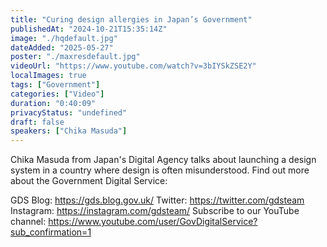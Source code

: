 ```yaml
---
title: "Curing design allergies in Japan’s Government"
publishedAt: "2024-10-21T15:35:14Z"
image: "./hqdefault.jpg"
dateAdded: "2025-05-27"
poster: "./maxresdefault.jpg"
videoUrl: "https://www.youtube.com/watch?v=3bIYSkZSE2Y"
localImages: true
tags: ["Government"]
categories: ["Video"]
duration: "0:40:09"
privacyStatus: "undefined"
draft: false
speakers: ["Chika Masuda"]
---
```

Chika Masuda from Japan's Digital Agency talks about launching a design system in a country where design is often misunderstood.
Find out more about the Government Digital Service:

GDS Blog: https://gds.blog.gov.uk/
Twitter: https://twitter.com/gdsteam 
Instagram: https://instagram.com/gdsteam/ 
Subscribe to our YouTube channel: 
https://www.youtube.com/user/GovDigitalService?sub_confirmation=1
